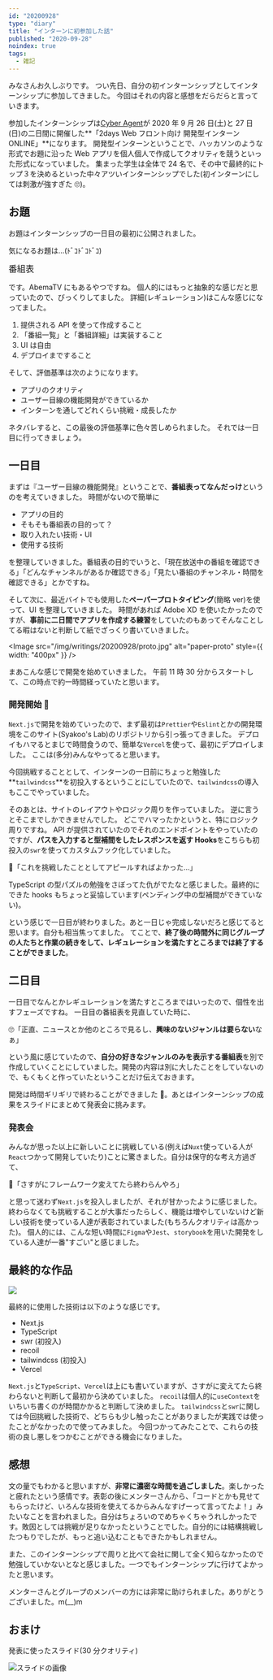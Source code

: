 ```yaml
---
id: "20200928"
type: "diary"
title: "インターンに初参加した話"
published: "2020-09-28"
noindex: true
tags:
  - 雑記
---
```


みなさんお久しぶりです。
つい先日、自分の初インターンシップとしてインターンシップに参加してきました。
今回はそれの内容と感想をだらだらと言っていきます。

参加したインターンシップは[Cyber Agent](https://www.cyberagent.co.jp/)が 2020 年 9 月 26 日(土)と 27 日(日)の二日間に開催した**「2days Web フロント向け 開発型インターン ONLINE」**になります。
開発型インターンということで、ハッカソンのような形式でお題に沿った Web アプリを個人個人で作成してクオリティを競うといった形式になっていました。
集まった学生は全体で 24 名で、その中で最終的にトップ３を決めるといった中々アツいインターンシップでした(初インターンにしては刺激が強すぎた 🙄)。

## お題

お題はインターンシップの一日目の最初に公開されました。

気になるお題は...(ﾄﾞｺﾄﾞｺﾄﾞｺ)

<Big>番組表</Big>

です。AbemaTV にもあるやつですね。
個人的にはもっと抽象的な感じだと思っていたので、びっくりしてました。
詳細(レギュレーション)はこんな感じになってました。

1. 提供される API を使って作成すること
2. 「番組一覧」と「番組詳細」は実装すること
3. UI は自由
4. デプロイまですること

そして、評価基準は次のようになります。

- アプリのクオリティ
- ユーザー目線の機能開発ができているか
- インターンを通してどれくらい挑戦・成長したか

ネタバレすると、この最後の評価基準に色々苦しめられました。
それでは一日目に行ってきましょう。

## 一日目

まずは『ユーザー目線の機能開発』ということで、**番組表ってなんだっけ**というのを考えていきました。
時間がないので簡単に

- アプリの目的
- そもそも番組表の目的って？
- 取り入れたい技術・UI
- 使用する技術

を整理していきました。番組表の目的でいうと、「現在放送中の番組を確認できる」「どんなチャンネルがあるか確認できる」「見たい番組のチャンネル・時間を確認できる」とかですね。

そして次に、最近バイトでも使用した**ペーパープロトタイピング**(簡略 ver)を使って、UI を整理していきました。
時間があれば Adobe XD を使いたかったのですが、**事前に二日間でアプリを作成する練習**をしていたのもあってそんなことしてる暇はないと判断して紙でざっくり書いていきました。

<Image
  src="/img/writings/20200928/proto.jpg"
  alt="paper-proto"
  style={{ width: "400px" }}
/>

まあこんな感じで開発を始めていきました。
午前 11 時 30 分からスタートして、この時点で約一時間経っていたと思います。

### 開発開始 🚀

`Next.js`で開発を始めていったので、まず最初は`Prettier`や`Eslint`とかの開発環境をこのサイト(Syakoo's Lab)のリポジトリから引っ張ってきました。
デプロイもハマるとまじで時間食うので、簡単な`Vercel`を使って、最初にデプロイしました。
ここは(多分)みんなやってると思います。

今回挑戦することとして、インターンの一日前にちょっと勉強した**`tailwindcss`**を初投入するということにしていたので、`tailwindcss`の導入もここでやっていました。

そのあとは、サイトのレイアウトやロジック周りを作っていました。
逆に言うとそこまでしかできませんでした。
どこでハマったかというと、特にロジック周りですね。
API が提供されていたのでそれのエンドポイントをやっていたのですが、**パスを入力すると型補間をしたレスポンスを返す Hooks**をこちらも初投入の`swr`を使ってカスタムフック化していました。

🤔「これを挑戦したこととしてアピールすればよかった...」

TypeScript の型パズルの勉強をさぼってた仇がでたなと感じました。最終的にできた hooks もちょっと妥協しています(ペンディング中の型補間ができていない)。

という感じで一日目が終わりました。あと一日じゃ完成しないだろと感じてると思います。自分も相当焦ってました。
てことで、**終了後の時間外に同じグループの人たちと作業の続きをして、レギュレーションを満たすところまでは終了することができました**。

## 二日目

一日目でなんとかレギュレーションを満たすところまではいったので、個性を出すフェーズですね。
一日目の番組表を見直していた時に、

🙄「正直、ニュースとか他のところで見るし、**興味のないジャンルは要らない**なぁ」

という風に感じていたので、**自分の好きなジャンルのみを表示する番組表**を別で作成していくことにしていました。開発の内容は別に大したことをしていないので、もくもくと作っていたということだけ伝えておきます。

開発は時間ギリギリで終わることができました 🎉。あとはインターンシップの成果をスライドにまとめて発表会に挑みます。

### 発表会

みんなが思った以上に新しいことに挑戦している(例えば`Nuxt`使っている人が`React`つかって開発していたり)ことに驚きました。自分は保守的な考え方過ぎて、

🦐「さすがにフレームワーク変えてたら終わらんやろ」

と思って迷わず`Next.js`を投入しましたが、それが甘かったように感じました。
終わらなくても挑戦することが大事だったらしく、機能は増やしていないけど新しい技術を使っている人達が表彰されていました(もちろんクオリティは高かった)。
個人的には、こんな短い時間に`Figma`や`Jest`、`storybook`を用いた開発をしている人達が一番"すごい"と感じました。

## 最終的な作品

<Image src="/img/writings/20200928/prod.png" />

最終的に使用した技術は以下のような感じです。

- Next.js
- TypeScript
- swr (初投入)
- recoil
- tailwindcss (初投入)
- Vercel

`Next.js`と`TypeScript`、`Vercel`は上にも書いていますが、さすがに変えてたら終わらないと判断して最初から決めていました。
`recoil`は個人的に`useContext`をいちいち書くのが時間かかると判断して決めました。
`tailwindcss`と`swr`に関しては今回挑戦した技術で、どちらも少し触ったことがありましたが実践では使ったことがなかったので使ってみました。
今回つかってみたことで、これらの技術の良し悪しをつかむことができる機会になりました。

## 感想

文の量でもわかると思いますが、**非常に濃密な時間を過ごしました**。楽しかったと疲れたという感情です。表彰の後にメンターさんから、「コードとかも見せてもらったけど、いろんな技術を使えてるからみんなすげーって言ってたよ！」みたいなことを言われました。自分はちょろいのでめちゃくちゃうれしかったです。敗因としては挑戦が足りなかったということでした。自分的には結構挑戦したつもりでしたが、もっと追い込むこともできたかもしれません。

また、このインターンシップで周りと比べて会社に関して全く知らなかったので勉強していかないとなと感じました。一つでもインターンシップに行けてよかったと思います。

メンターさんとグループのメンバーの方には非常に助けられました。ありがとうございました。m(\_\_)m

## おまけ

発表に使ったスライド(30 分クオリティ)

<Image src="/img/writings/20200928/slide.png" alt="スライドの画像" />
